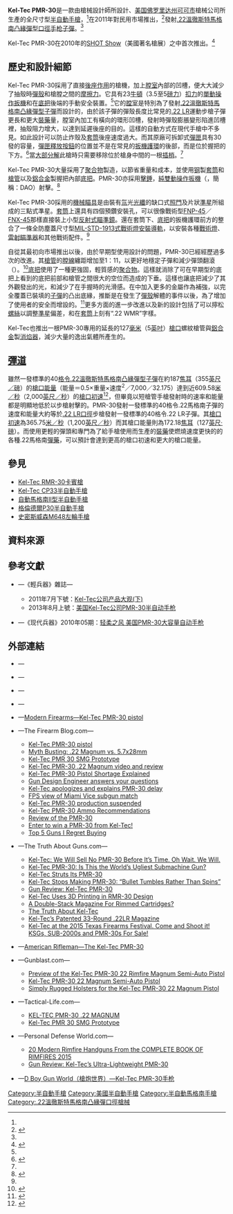 {{noteTA
|G1=軍事
|G2=長度單位
|G3=Firearms
}}
{{Infobox Weapon
|name= {{Lang|en|Kel-Tec PMR-30}}半自動手槍
|image= File:New gen PMR-30 with red dot, flashlight, and flash reducer.jpg
|image_size= 300px
|caption= 裝上了伯里斯FastFire II[[紅點鏡|紅點鏡]]、[[戰術燈|戰術燈]]，和5英寸的螺紋[[槍管|槍管]]（加裝錐型[[消焰器|消焰器]]）的新一代PMR-30
|origin= {{flagcountry|United States}}
|type= [[半自動手槍|半自動手槍]]
<!-- Type selection -->
|is_ranged= yes
|is_bladed= 
|is_explosive= 
|is_artillery= 
|is_vehicle= 
|is_missile= 
|is_UK= 
<!-- Service history -->
|service= 
|used_by= 
|wars= 
<!-- Production history -->
|designer= {{Link-en|喬治·凱爾格倫|George Kellgren}}
|design_date= 2009年
|manufacturer= {{Link-en|Kel-Tec|Kel-Tec|Kel-Tec數控工業公司}}
|unit_cost= [[建議售價|建議零售價]]：[[美元|﹩]]415<ref name="kel-tec-cnc-pmr30">{{cite web |url=http://www.keltecweapons.com/our-guns/pmr-30/pistol/ |title=Kel Tec PMR-30 Pistol |publisher=[[Kel-Tec|Kel-Tec]] |accessdate=August 15, 2010 |deadurl=yes |archiveurl=https://web.archive.org/web/20130922001119/http://www.keltecweapons.com/our-guns/pmr-30/pistol/ |archivedate=2013年9月22日 }}</ref><ref name="gunreports2009">{{cite web |url=http://www.gunreports.com/news/news/Kel-Tec-PMR-30-22-WMR_1675-1.html |title=Kel-Tec To Unveil PMR-30 22 WMR Handgun |date=November 23, 2009 |publisher=Gun Reports |accessdate=August 15, 2010 |archive-date=2020-11-12 |archive-url=https://web.archive.org/web/20201112023458/http://www.gunreports.com/news/news/Kel-Tec-PMR-30-22-WMR_1675-1.html |dead-url=no }}</ref>
|production_date= 2009年—
|number= 
|variants= 
<!-- General specifications -->
|spec_label= 
|weight= <div class="NavFrame collapsed" style="color: black; background-color: #FFFFFF; margin: 0 auto; padding: 0 10px; text-align: left;"><div class="NavHead" style="background-color: #FFFFFF; margin: 0 auto; padding: 0 10px; font-weight:normal;"><ref name="kel-tec-cnc-pmr30"/></div><div class="NavContent" style="background-color: #FFFFFF; margin: 0 auto; padding: 0 10px;">
* 空槍：385.6[[克|克]]（13.6[[盎司|盎司]]，0.85[[磅|磅]]）
* 上彈：555.7克（19.6盎司，1.23磅）
</div>
</div>
|length= 200.66[[毫米|毫米]]（7.9[[英寸|英寸]]）<ref name="kel-tec-cnc-pmr30"/><ref name="gunreports2009"/>
|part_length= <div class="NavFrame collapsed" style="color: black; background-color: #FFFFFF; margin: 0 auto; padding: 0 10px; text-align: left;"><div class="NavHead" style="background-color: #FFFFFF; margin: 0 auto; padding: 0 10px; font-weight:normal;"></div><div class="NavContent" style="background-color: #FFFFFF; margin: 0 auto; padding: 0 10px;">
* 109.22毫米（4.3英吋）<ref name="kel-tec-cnc-pmr30"/><ref name="gunreports2009"/>
* 127毫米（5英吋）
</div>
</div>
|width= <div class="NavFrame collapsed" style="color: black; background-color: #FFFFFF; margin: 0 auto; padding: 0 10px; text-align: left;"><div class="NavHead" style="background-color: #FFFFFF; margin: 0 auto; padding: 0 10px; font-weight:normal;"></div><div class="NavContent" style="background-color: #FFFFFF; margin: 0 auto; padding: 0 10px;">
* 握把：27.94毫米（1.1英吋）<ref name="gunreports2009"/>
* 最大（手動保險）：33.02毫米（1.3英吋）<ref name="kel-tec-cnc-pmr30"/>
</div>
</div>
|height= 147.32毫米（5.8英吋）<ref name="kel-tec-cnc-pmr30"/>
|diameter= 
|crew= 
<!-- Ranged weapon specifications --> 
|cartridge= [[.22溫徹斯特馬格南凸緣彈型|.22溫徹斯特馬格南凸緣彈型]]<ref name="kel-tec-cnc-pmr30"/><ref name="gunreports2009"/>
|caliber= 5.59毫米（.224英吋）
|barrels= 1根，[[钢|钢]]製，標準[[膛線|膛線]]纏距為1：11，[[槍口|槍口]]可選擇在具有[[消焰器|消焰器]]聯接螺紋的槍管<ref name="kel-tec-cnc-pmr30"/>
|action=<div class="NavFrame collapsed" style="color: black; background-color: #FFFFFF; margin: 0 auto; padding: 0 10px; text-align: left;"><div class="NavHead" style="background-color: #FFFFFF; margin: 0 auto; padding: 0 10px; font-weight:normal;"><ref name="kel-tec-cnc-pmr30"/></div><div class="NavContent" style="background-color: #FFFFFF; margin: 0 auto; padding: 0 10px;">
* [[反沖作用|混合反沖作用／後閉鎖]]
* [[扳机#双动式|純雙動操作扳機]]
</div>
</div>
|mode= {{Link-en|半自動槍械|Semi-automatic firearm|半自動}}
|rate= 
|velocity= 374.89[[米每秒|米／秒]]（1,230[[英尺每秒|英尺／秒]]）<ref name="gunreports2009"/>
|energy= 40格令[[彈藥|彈藥]]：187[[焦耳|焦耳]]（137.93[[英尺·磅|英尺·磅]]）<ref name="kel-tec-cnc-pmr30"/>
|range= 大約50[[米_(单位)|公尺]]（164.04[[英尺|英尺]]，54.68[[码|码]]）
|max_range= 
|feed= 30發可拆卸式[[尼龍|尼龍]][[彈匣|彈匣]]<ref name="kel-tec-cnc-pmr30"/>
|sights= <div class="NavFrame collapsed" style="color: black; background-color: #FFFFFF; margin: 0 auto; padding: 0 10px; text-align: left;"><div class="NavHead" style="background-color: #FFFFFF; margin: 0 auto; padding: 0 10px; font-weight:normal;"><ref name="kel-tec-cnc-pmr30"/></div><div class="NavContent" style="background-color: #FFFFFF; margin: 0 auto; padding: 0 10px;">
* [[機械瞄具|機械瞄具]]：[[氚|氚]]光[[光導纖維|光纖]]缺口式[[照門|照門]]及片狀[[照準器|準星]]（三點式準星）<br />[[瞄準基線|瞄準基線]]：175.26毫米（6.9英吋）<ref name="kel-tec-cnc-pmr30"/>
* [[手槍套筒|套筒]]上的四個安裝基座裝上小型[[紅點鏡|反射式瞄準鏡]]（可拆卸）
** [[伯里斯FastFire_II紅點鏡|伯里斯FastFire II]][[紅點鏡|紅點鏡]]
** [[加固微型反射式瞄準鏡|Trijicon RMR]]小型[[紅點鏡|紅點鏡]]
</div>
</div>
<!-- 火炮規格 -->
|breech= 
|recoil= 
|carriage= 
|elevation= 
|traverse= 
<!-- 刃器規格 --> 
|blade_type= 
|hilt_type= 
|sheath_type= 
|head_type= 
|haft_type= 
<!-- 爆炸物內填炸藥規格 --> 
|filling= 
|filling_weight= 
|detonation= 
|yield= 
<!-- 車輛/飛彈規格 -->
|armour= 
|primary_armament= 
|secondary_arament= 
|engine= 
|engine_power= 
|transmission= 
|payload_capacity= 
|fuel_capacity= 
|pw_ratio= 
|suspension= 
|clearance= 
|vehicle_range= 
|speed= 
|guidance= 
|steering= 
<!-- Missiles only -->
|wingspan= 
|propellant= 
|ceiling= 
|altitude= 
|depth= 
|boost= 
|accuracy= 
|launch_platform= 
|transport= 
}}

'''Kel-Tec PMR-30'''是一款由槍械設計師{{Link-en|喬治·凱爾格倫|George Kellgren}}所設計、[[美国|美国]][[佛罗里达州|佛罗里达州]][[可可_(佛罗里达州)|可可市]]槍械公司{{Link-en|Kel-Tec|Kel-Tec|Kel-Tec數控工業公司}}所生產的全尺寸型[[半自動手槍|半自動手槍]]，<ref name="kel-tec-cnc-pmr30"/>在2011年對民用市場推出，<ref name="gunreports2009">{{cite web |url=http://www.gunreports.com/news/news/Kel-Tec-PMR-30-22-WMR_1675-1.html |title=Kel-Tec To Unveil PMR-30 22 WMR Handgun |date=November 23, 2009 |publisher=Gun Reports |accessdate=August 15, 2010}}</ref>發射[[.22溫徹斯特馬格南凸緣彈型|.22溫徹斯特馬格南凸緣彈型]][[口徑|口徑]][[手枪|手枪]][[子彈|子彈]]。<ref name="kel-tec-cnc-pmr30"/>

Kel-Tec PMR-30在2010年的[[SHOT_Show|SHOT Show]]（美國著名槍展）之中首次推出。<ref>{{Cite web |url=http://lundestudio.com/2010SHOTShow/keltec.html |title=Ken Lunde's 2010 SHOT Show Photos & Report—Kel-Tec |accessdate=2011-06-27 |archive-date=2010-12-18 |archive-url=https://web.archive.org/web/20101218160550/http://lundestudio.com/2010SHOTShow/keltec.html |dead-url=no }}</ref>

== 歷史和設計細節 ==
Kel-Tec PMR-30採用了直接[[後座作用|後座作用]]的槍機，加上[[膛室|膛室]]內部的凹槽，便大大減少了抽殼時[[彈殼|彈殼]]和槍膛之間的[[摩擦力|摩擦力]]。它具有23[[牛頓_(單位)|牛頓]]（3.5至5[[磅力|磅力]]）[[扳機扣力|扣力]]的[[扳機|單動操作扳機]]和在[[机匣|底把]]後端的手動安全裝置。<ref name="kel-tec-cnc-pmr30"/>它的[[膛室|膛室]]是特別為了發射[[.22溫徹斯特馬格南凸緣彈型|.22溫徹斯特馬格南凸緣彈型]][[子彈|子彈]]而設計的，由於該子彈的彈殼長度比常見的[[.22_LR|.22 LR]]運動步槍子彈更長和更大[[裝藥|裝藥]]量，膛室內加工有橫向的環形凹槽，發射時彈殼膨脹變形陷進凹槽裡，抽殼阻力增大，以達到延遲後座的目的。這樣的自動方式在現代手槍中不多見。如此設計可以防止炸殼及[[手槍套筒|套筒]]後座速度過大。而其原廠可拆卸式[[彈匣|彈匣]]具有30發的容量，[[彈匣|彈匣釋放按鈕]]的位置並不是在常見的[[扳機護環|扳機護環]]的後部，而是位於握把的下方。<ref name="">{{Cite web |url=https://www.keltecweapons.com/pistols/pmr-30 |title=存档副本 |accessdate=2018-08-05 |archive-date=2018-12-20 |archive-url=https://web.archive.org/web/20181220205803/https://www.keltecweapons.com/pistols/pmr-30 |dead-url=no }}</ref>當[[大部分解|大部分解]]此槍時只需要移除位於槍身中間的一根[[插梢|插梢]]。<ref name="kel-tec-cnc-pmr30"/>

Kel-Tec PMR-30大量採用了[[聚合物|聚合物]]製造，以節省重量和成本，並使用[[钢|钢]]製[[手槍套筒|套筒]]和[[槍管|槍管]]以及[[鋁合金|鋁合金]]製握把內部[[机匣|底把]]。PMR-30亦採用{{Link-en|擊錘內置式|Hammerless|內置式}}[[擊錘|擊錘]]，[[扳機|純雙動操作扳機]]（{{Lang-en|Double action only}}，簡稱：DAO）射擊。<ref name="offisher">{{Cite web |url=http://www.officer.com/article/10264512/kel-tec-pmr30-the-worlds-most-coveted-rimfire |title=存档副本 |accessdate=2012-09-18 |archive-date=2017-06-08 |archive-url=https://web.archive.org/web/20170608022438/http://www.officer.com/article/10264512/kel-tec-pmr30-the-worlds-most-coveted-rimfire |dead-url=no }}</ref>

Kel-Tec PMR-30採用的[[機械瞄具|機械瞄具]]是由裝有[[氚|氚]]光[[光導纖維|光纖]]的缺口式[[照門|照門]]及片狀[[照準器|準星]]所組成的三點式準星。[[手槍套筒|套筒]]上還具有四個預鑽安裝孔，可以很像戰術型[[FN_FNP半自動手槍|FNP-45]]／[[FN_FNX半自動手槍|FNX-45]]那樣直接裝上小型[[紅點鏡|反射式瞄準鏡]]。還在套筒下、[[机匣|底把]]的扳機護環前方的{{Link-en|防塵蓋|Dust cover (firearms)}}整合了一條全防塵蓋尺寸型[[皮卡汀尼導軌|MIL-STD-1913式戰術燈安裝導軌]]，以安裝各種[[戰術燈|戰術燈]]、[[雷射瞄準器|雷射瞄準器]]和其他戰術配件。<ref name="offisher"/>

自從其最初向市場推出以後，由於早期型使用設計的問題，PMR-30已經經歷過多次的改進。其[[槍管|槍管]]的[[膛線|膛線]]纏距增加至1：11，以更好地穩定子彈和減少彈頭翻滾（{{Lang-en|Key-holing}}）。<ref name="Status Update V">{{cite web |title=PMR-30 Status Update V |url=http://www.keltecweapons.com/news/pmr-30-status-update-v |accessdate=19 August 2012 |deadurl=yes |archiveurl=https://web.archive.org/web/20120629163644/http://www.keltecweapons.com/news/pmr-30-status-update-v |archivedate=2012-06-29 }}</ref>[[机匣|底把]]使用了一種更強固，輕質感的[[聚合物|聚合物]]。這樣就消除了可在早期型的底把上看到的底把前部和槍管之間很大的空位而造成的下垂。這樣也讓底把減少了其外觀發出的光，和減少了在手握時的光滑感。在{{Link-en|後膛裝填武器|Breech-loading weapon|後膛}}中加入更多的金屬作為補強，以完全覆蓋已裝填的[[子彈|子彈]]的凸出底緣，推斷是在發生了[[彈殼|彈殼]]解體的事件以後，為了增加了使用者的安全而增設的。<ref name="PMR-30 Upgrades">{{cite web|title=PMR-30 Upgrades|url=http://www.thektog.org/forum/f90/pmr-30-upgrades-212591/|accessdate=19 August 2012|archive-url=https://web.archive.org/web/20140218223456/http://www.thektog.org/forum/f90/pmr-30-upgrades-212591/|archive-date=2014-02-18|dead-url=yes}}</ref>更多方面的進一步改進以及新的設計包括了可以擰松[[螺絲|螺絲]]以調整[[照準器|準星]]偏差，和在[[手槍套筒|套筒]]上刻有“.22 WMR”字樣。

Kel-Tec也推出一根PMR-30專用的延長的127[[毫米|毫米]]（5[[英寸|英吋]]）[[槍口|槍口]]螺紋槍管與[[鋁合金|鋁合金]]製[[消焰器|消焰器]]，減少大量的逸出氣體所產生的{{Link-en|槍口焰|Muzzle flash}}。

== [[弹道学|彈道]] ==
雖然一發標準的40[[格令|格令]][[.22溫徹斯特馬格南凸緣彈型|.22溫徹斯特馬格南凸緣彈型]][[子彈|子彈]]在約187[[焦耳|焦耳]]（355[[英尺每磅|英尺／磅]]）的[[槍口能量|槍口能量]]（能量＝0.5×重量×速度<sup>2</sup>／7,000／32.175）達到近609.58[[米每秒|米／秒]]（2,000[[英尺每秒|英尺／秒]]）的[[槍口初速|槍口初速]]<ref name="The .22 WMR (.22 Magnum)">{{cite web|title=The .22 WMR|url=http://www.chuckhawks.com/22mag.htm|publisher=Chuck Hawks|accessdate=20 August 2012|archive-date=2012-04-27|archive-url=https://www.webcitation.org/67F32mGGl?url=http://www.chuckhawks.com/22mag.htm|dead-url=no}}</ref>，但畢竟以短槍管手槍發射時的速率和能量都是明顯地低於以步槍射擊的。PMR-30發射一發標準的40格令.22馬格南子彈的速度和能量大約等於[[.22_LR|.22 LR]][[口徑|口徑]]步槍發射一發標準的40格令.22 LR子彈。其[[槍口初速|槍口初速]]為365.75[[米每秒|米／秒]]（1,200[[英尺每秒|英尺／秒]]）而其槍口能量則為172.18[[焦耳|焦耳]]（127[[英尺·磅|英尺·磅]]）。而使用更輕的彈頭和專門為了給手槍使用而生產的[[裝藥|裝藥]]使燃燒速度更快的的各種.22馬格南[[彈藥|彈藥]]，可以預計會達到更高的槍口初速和更大的槍口能量。

== 參見 ==
* [[Kel-Tec_RMR-30卡賓槍|Kel-Tec RMR-30卡賓槍]]
* [[Kel-Tec_CP33半自動手槍|Kel-Tec CP33半自動手槍]]
* [[自動馬格南II型半自動手槍|自動馬格南II型半自動手槍]]
* [[格倫德爾P30半自動手槍|格倫德爾P30半自動手槍]]
* [[史密斯威森M648左輪手槍|史密斯威森M648左輪手槍]]

== 資料來源 ==
{{Reflist}}

== 參考文獻 ==
* {{zh-hans icon}}—《輕兵器》雜誌—
** 2011年7月下號：[https://web.archive.org/web/20140814174027/http://m.wmwk.org/html5/Default.aspx?Id=396718 Kel-Tec公司产品大观(下)]
** 2013年8月上號：[http://mall.cnki.net/magazine/Article/QBQI201315022.htm 美国Kel-Tec公司PMR-30半自动手枪] {{Wayback|url=http://mall.cnki.net/magazine/Article/QBQI201315022.htm |date=20160305012146 }}
* {{zh-hans icon}}—《现代兵器》2010年05期：[http://mall.cnki.net/magazine/article/XDBQ201005004.htm 轻柔之风 美国PMR-30大容量自动手枪] {{Wayback|url=http://mall.cnki.net/magazine/article/XDBQ201005004.htm |date=20171008080742 }}

== 外部連結 ==
{{refbegin|2}}
* {{en icon}}—{{official|1=http://www.keltecweapons.com/our-guns/pistols/pmr-30/}}
* {{en icon}}—{{YouTube|A2KZMI-qNvY|PMR-30 90 rounds in 25 seconds}}
* {{en icon}}—{{YouTube|o5_sX9GFgSY|PMR-30 Review}}
* {{en icon}}—{{YouTube|IbgTG-dLZrc|Kel-Tec PMR-30 Accuracy Demonstration}}
* {{en icon}}—[http://world.guns.ru/handguns/hg/usa/kel-tec-pmr-30-e.html Modern Firearms—Kel-Tec PMR-30 pistol] {{Wayback|url=http://world.guns.ru/handguns/hg/usa/kel-tec-pmr-30-e.html |date=20160928121554 }}
* {{en icon}}—The Firearm Blog.com—
** [http://www.thefirearmblog.com/blog/2009/11/23/kel-tec-pmr-30-pistol/ Kel-Tec PMR-30 pistol] {{Wayback|url=http://www.thefirearmblog.com/blog/2009/11/23/kel-tec-pmr-30-pistol/ |date=20201126205547 }}
** [http://www.thefirearmblog.com/blog/2009/11/23/myth-busting-22-magnum-vs-5-7x28mm/ Myth Busting: .22 Magnum vs. 5.7x28mm] {{Wayback|url=http://www.thefirearmblog.com/blog/2009/11/23/myth-busting-22-magnum-vs-5-7x28mm/ |date=20210126103613 }}
** [http://www.thefirearmblog.com/blog/2010/05/17/kel-tec-pmr-30-carbine-prototype/ Kel-Tec PMR 30 SMG Prototype] {{Wayback|url=http://www.thefirearmblog.com/blog/2010/05/17/kel-tec-pmr-30-carbine-prototype/ |date=20180625111607 }}
** [http://www.thefirearmblog.com/blog/2010/06/30/kel-tec-pmr-30-22-magnum-video-and-review/ Kel-Tec PMR-30 .22 Magnum video and review] {{Wayback|url=http://www.thefirearmblog.com/blog/2010/06/30/kel-tec-pmr-30-22-magnum-video-and-review/ |date=20200810193242 }}
** [http://www.thefirearmblog.com/blog/2010/08/30/kel-tec-pmr-30-pistol-shortage-explained/ Kel-Tec PMR-30 Pistol Shortage Explained] {{Wayback|url=http://www.thefirearmblog.com/blog/2010/08/30/kel-tec-pmr-30-pistol-shortage-explained/ |date=20200812102634 }}
** [http://www.thefirearmblog.com/blog/2010/10/12/gun-design-engineer-answers-your-questions/ Gun Design Engineer answers your questions] {{Wayback|url=http://www.thefirearmblog.com/blog/2010/10/12/gun-design-engineer-answers-your-questions/ |date=20201222083843 }}
** [http://www.thefirearmblog.com/blog/2010/10/19/kel-tec-apologizes-and-explains-pmr-30-delay/ Kel-Tec apologizes and explains PMR-30 delay] {{Wayback|url=http://www.thefirearmblog.com/blog/2010/10/19/kel-tec-apologizes-and-explains-pmr-30-delay/ |date=20200925230440 }}
** [http://www.thefirearmblog.com/blog/2011/02/09/fps-view-of-miami-vice-subgun-match/ FPS view of Miami Vice subgun match] {{Wayback|url=http://www.thefirearmblog.com/blog/2011/02/09/fps-view-of-miami-vice-subgun-match/ |date=20201030022635 }}
** [http://www.thefirearmblog.com/blog/2011/05/17/kel-tec-pmr-30-production-suspended/ Kel-Tec PMR-30 production suspended] {{Wayback|url=http://www.thefirearmblog.com/blog/2011/05/17/kel-tec-pmr-30-production-suspended/ |date=20201112042528 }}
** [http://www.thefirearmblog.com/blog/2011/08/02/kel-tec-pmr-30-ammo-recommendations/ Kel-Tec PMR-30 Ammo Recommendations] {{Wayback|url=http://www.thefirearmblog.com/blog/2011/08/02/kel-tec-pmr-30-ammo-recommendations/ |date=20180424234511 }}
** [http://www.thefirearmblog.com/blog/2014/03/18/70985/ Review of the PMR-30] {{Wayback|url=http://www.thefirearmblog.com/blog/2014/03/18/70985/ |date=20200923032019 }}
** [http://www.thefirearmblog.com/blog/2015/09/01/enter-to-win-a-pmr-30-from-kel-tec/ Enter to win a PMR-30 from Kel-Tec!] {{Wayback|url=http://www.thefirearmblog.com/blog/2015/09/01/enter-to-win-a-pmr-30-from-kel-tec/ |date=20201127134721 }}
** [http://www.thefirearmblog.com/blog/2016/04/29/top-5-guns-i-regret-buying/ Top 5 Guns I Regret Buying] {{Wayback|url=http://www.thefirearmblog.com/blog/2016/04/29/top-5-guns-i-regret-buying/ |date=20201128173516 }}
* {{en icon}}—The Truth About Guns.com—
** [http://www.thetruthaboutguns.com/2010/08/robert-farago/kel-tec-we-will-sell-no-pmr-30-before-its-time-oh-wait-we-will/ Kel-Tec: We Will Sell No PMR-30 Before It’s Time. Oh Wait. We Will.] {{Wayback|url=http://www.thetruthaboutguns.com/2010/08/robert-farago/kel-tec-we-will-sell-no-pmr-30-before-its-time-oh-wait-we-will/ |date=20170612173420 }}
** [http://www.thetruthaboutguns.com/2010/10/robert-farago/kel-tec-pmr-30-is-this-the-worlds-ugliest-submachine-gun/ Kel-Tec PMR-30: Is This the World’s Ugliest Submachine Gun?] {{Wayback|url=http://www.thetruthaboutguns.com/2010/10/robert-farago/kel-tec-pmr-30-is-this-the-worlds-ugliest-submachine-gun/ |date=20170613153113 }}
** [http://www.thetruthaboutguns.com/2011/03/robert-farago/kel-tec-struts-its-pmr-30/ Kel-Tec Struts Its PMR-30] {{Wayback|url=http://www.thetruthaboutguns.com/2011/03/robert-farago/kel-tec-struts-its-pmr-30/ |date=20170612152013 }}
** [http://www.thetruthaboutguns.com/2011/05/robert-farago/kel-tec-stops-making-pmr-30bullet-tumbles-rather-than-spins/ Kel-Tec Stops Making PMR-30: “Bullet Tumbles Rather Than Spins”] {{Wayback|url=http://www.thetruthaboutguns.com/2011/05/robert-farago/kel-tec-stops-making-pmr-30bullet-tumbles-rather-than-spins/ |date=20170613055557 }}
** [http://www.thetruthaboutguns.com/2013/08/jeremy-s/gun-review-kel-tec-pmr-30/ Gun Review: Kel-Tec PMR-30] {{Wayback|url=http://www.thetruthaboutguns.com/2013/08/jeremy-s/gun-review-kel-tec-pmr-30/ |date=20190410151149 }}
** [http://www.thetruthaboutguns.com/2014/01/dean-weingarten/kel-tec-uses-3d-printing-rmr-30-design/ Kel-Tec Uses 3D Printing in RMR-30 Design] {{Wayback|url=http://www.thetruthaboutguns.com/2014/01/dean-weingarten/kel-tec-uses-3d-printing-rmr-30-design/ |date=20170620174606 }}
** [http://www.thetruthaboutguns.com/2014/01/jeremy-s/double-stack-magazine-rimmed-cartridges/ A Double-Stack Magazine For Rimmed Cartridges?] {{Wayback|url=http://www.thetruthaboutguns.com/2014/01/jeremy-s/double-stack-magazine-rimmed-cartridges/ |date=20170619155020 }}
** [http://www.thetruthaboutguns.com/2014/03/jeremy-s/truth-kel-tec/ The Truth About Kel-Tec] {{Wayback|url=http://www.thetruthaboutguns.com/2014/03/jeremy-s/truth-kel-tec/ |date=20170620020018 }}
** [http://www.thetruthaboutguns.com/2015/01/dean-weingarten/kel-tecs-patented-33-round-22lr-magazine/ Kel-Tec’s Patented 33-Round .22LR Magazine] {{Wayback|url=http://www.thetruthaboutguns.com/2015/01/dean-weingarten/kel-tecs-patented-33-round-22lr-magazine/ |date=20180815185513 }}
** [http://www.thetruthaboutguns.com/2015/10/Jeff/kel-tec-at-the-2015-texas-firearms-festival-come-and-shoot-it-ksgs-sub-2000s-and-pmr-30s-for-sale/ Kel-Tec at the 2015 Texas Firearms Festival. Come and Shoot it! KSGs, SUB-2000s and PMR-30s For Sale!] {{Wayback|url=http://www.thetruthaboutguns.com/2015/10/Jeff/kel-tec-at-the-2015-texas-firearms-festival-come-and-shoot-it-ksgs-sub-2000s-and-pmr-30s-for-sale/ |date=20181011093104 }}
* {{en icon}}—[http://www.americanrifleman.org/articles/kel-tec-pmr-30-review/ American Rifleman—The Kel-Tec PMR-30] {{Wayback|url=http://www.americanrifleman.org/articles/kel-tec-pmr-30-review/ |date=20150203194337 }}
* {{en icon}}—Gunblast.com—
** [http://www.gunblast.com/KelTec-PMR30.htm Preview of the Kel-Tec PMR-30 22 Rimfire Magnum Semi-Auto Pistol] {{Wayback|url=http://www.gunblast.com/KelTec-PMR30.htm |date=20210126124622 }}
** [http://www.gunblast.com/KelTec-PMR30-2.htm Kel-Tec PMR-30 22 Magnum Semi-Auto Pistol] {{Wayback|url=http://www.gunblast.com/KelTec-PMR30-2.htm |date=20201109041528 }}
** [http://www.gunblast.com/SimplyRugged-PMR30.htm Simply Rugged Holsters for the Kel-Tec PMR-30 22 Magnum Pistol] {{Wayback|url=http://www.gunblast.com/SimplyRugged-PMR30.htm |date=20201026042844 }}
* {{en icon}}—Tactical-Life.com—
** [http://www.tactical-life.com/online/combat-handguns/kel-tec-pmr-30-22-magnum/ KEL-TEC PMR-30 .22 MAGNUM] {{Wayback|url=http://www.tactical-life.com/online/combat-handguns/kel-tec-pmr-30-22-magnum/ |date=20111215045645 }}
** [http://www.tactical-life.com/online/products/kel-tec-pmr-30-smg-prototype/ Kel-Tec PMR 30 SMG Prototype] {{Wayback|url=http://www.tactical-life.com/online/products/kel-tec-pmr-30-smg-prototype/ |date=20130110210302 }}
* {{en icon}}—Personal Defense World.com—
** [http://www.personaldefenseworld.com/2015/07/20-modern-rimfire-handguns-from-the-complete-book-of-rimfires-2015/#kel-tec-pmr-30-3 20 Modern Rimfire Handguns From the COMPLETE BOOK OF RIMFIRES 2015] {{Wayback|url=http://www.personaldefenseworld.com/2015/07/20-modern-rimfire-handguns-from-the-complete-book-of-rimfires-2015/#kel-tec-pmr-30-3 |date=20201022123030 }}
** [http://www.personaldefenseworld.com/2016/02/gun-review-kel-tecs-ultra-lightweight-pmr-30/#kel-tec-pmr-30-1 Gun Review: Kel-Tec’s Ultra-Lightweight PMR-30] {{Wayback|url=http://www.personaldefenseworld.com/2016/02/gun-review-kel-tecs-ultra-lightweight-pmr-30/#kel-tec-pmr-30-1 |date=20171109072840 }}
* {{zh-hans icon}}—[http://pewpewpew.work/usa/keltec/pmr30/pmr30.htm D Boy Gun World（槍炮世界）—Kel-Tec PMR-30手枪] {{Wayback|url=http://pewpewpew.work/usa/keltec/pmr30/pmr30.htm |date=20200720062450 }}
{{refend}}

{{KelTecweapons}}

[[Category:半自動手槍|Category:半自動手槍]]
[[Category:美國半自動手槍|Category:美國半自動手槍]]
[[Category:半自動馬格南手槍|Category:半自動馬格南手槍]]
[[Category:.22溫徹斯特馬格南凸緣彈口徑槍械|Category:.22溫徹斯特馬格南凸緣彈口徑槍械]]